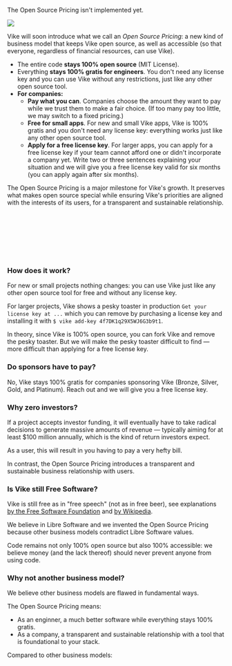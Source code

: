 
<Construction>The Open Source Pricing isn't implemented yet.</Construction>

<div style={{ display: 'flex', justifyContent: 'center', marginTop: 37, marginBottom: 30}}>
  <img src={OpenSourcePricingIllustration} style={{ maxWidth: '100%' }} />
</div>

Vike will soon introduce what we call an *Open Source Pricing*: a new kind of business model that keeps Vike open source, as well as accessible (so that everyone, regardless of financial resources, can use Vike).

- The entire code **stays 100% open source** (MIT License).
- Everything **stays 100% gratis for engineers**. You don't need any license key and you can use Vike without any restrictions, just like any other open source tool.
- **For companies:**
  - **Pay what you can**. Companies choose the amount they want to pay while we trust them to make a fair choice. (If too many pay too little, we may switch to a fixed pricing.)
  - **Free for small apps**. For new and small Vike apps, Vike is 100% gratis and you don't need any license key: everything works just like any other open source tool.
  - **Apply for a free license key**.  For larger apps, you can apply for a free license key if your team cannot afford one or didn't incorporate a company yet. Write two or three sentences explaining your situation and we will give you a free license key valid for six months (you can apply again after six months).

The Open Source Pricing is a major milestone for Vike's growth. It preserves what makes open source special while ensuring Vike's priorities are aligned with the interests of its users, for a transparent and sustainable relationship.

<br/>

<Link doNotInferSectionTitle href="#how-does-it-work" /><br/>
<Link doNotInferSectionTitle href="#do-sponsors-have-to-pay" /><br/>
<Link doNotInferSectionTitle href="#why-zero-investors" /><br/>
<Link doNotInferSectionTitle href="#is-vike-still-free-software" /><br/>
<Link doNotInferSectionTitle href="#why-not-another-business-model" /><br/>

### How does it work?

For new or small projects nothing changes: you can use Vike just like any other open source tool for free and without any license key.

For larger projects, Vike shows a pesky toaster in production `Get your license key at ...` which you can remove by purchasing a license key and installing it with `$ vike add-key 4f7DK1q29X5WJ6G3b9t1`.

In theory, since Vike is 100% open source, you can fork Vike and remove the pesky toaster. But we will make the pesky toaster difficult to find &mdash; more difficult than applying for a free license key.


### Do sponsors have to pay?

No, Vike stays 100% gratis for companies sponsoring Vike (Bronze, Silver, Gold, and Platinum). Reach out and we will give you a free license key.


### Why zero investors?

If a project accepts investor funding, it will eventually have to take radical decisions to generate massive amounts of revenue — typically aiming for at least $100 million annually, which is the kind of return investors expect.

As a user, this will result in you having to pay a very hefty bill.

In contrast, the Open Source Pricing introduces a transparent and sustainable business relationship with users.


### Is Vike still Free Software?

Vike is still free as in "free speech" (not as in free beer), see explanations [by the Free Software Foundation](https://www.gnu.org/philosophy/free-sw.en.html) and [by Wikipedia](https://en.wikipedia.org/wiki/Free_software).

We believe in Libre Software and we invented the Open Source Pricing because <Link doNotInferSectionTitle href="#why-not-another-business-model" >other business models contradict Libre Software values</Link>.

Code remains not only 100% open source but also 100% accessible: we believe money (and the lack thereof) should never prevent anyone from using code.



### Why not another business model?

We believe other business models are flawed in fundamental ways.

The Open Source Pricing means:
- As an enginner, a much better software while everything stays 100% gratis.
- As a company, a transparent and sustainable relationship with a tool that is foundational to your stack.

Compared to other business models:

<StateOfTheArt />
